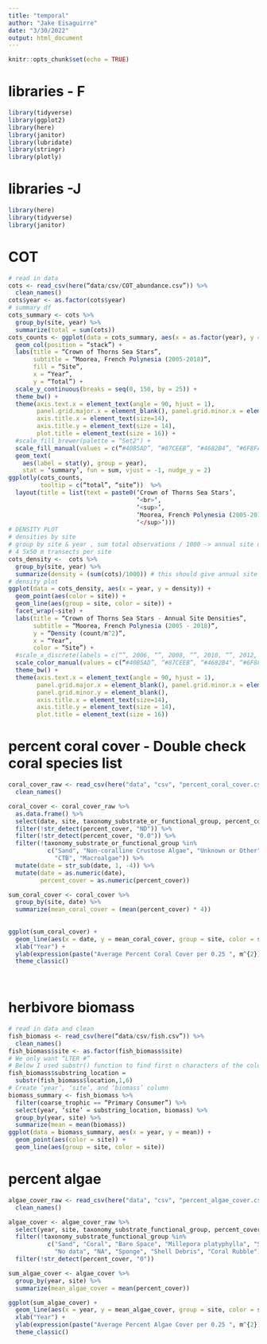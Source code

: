 ```yaml
---
title: "temporal"
author: "Jake Eisaguirre"
date: "3/30/2022"
output: html_document
---
```


```r
knitr::opts_chunk$set(echo = TRUE)
```

# libraries - F
```r
library(tidyverse)
library(ggplot2)
library(here)
library(janitor)
library(lubridate)
library(stringr)
library(plotly)

```

# libraries -J
```r
library(here)
library(tidyverse)
library(janitor)
```


# COT
```r
# read in data
cots <- read_csv(here(“data/csv/COT_abundance.csv”)) %>%
  clean_names()
cots$year <- as.factor(cots$year)
# summary df
cots_summary <- cots %>%
  group_by(site, year) %>%
  summarize(total = sum(cots))
cots_counts <- ggplot(data = cots_summary, aes(x = as.factor(year), y = total, fill = site)) +
  geom_col(position = “stack”) +
  labs(title = “Crown of Thorns Sea Stars”,
       subtitle = “Moorea, French Polynesia (2005-2018)“,
       fill = “Site”,
       x = “Year”,
       y = “Total”) +
  scale_y_continuous(breaks = seq(0, 150, by = 25)) +
  theme_bw() +
  theme(axis.text.x = element_text(angle = 90, hjust = 1),
        panel.grid.major.x = element_blank(), panel.grid.minor.x = element_blank(),
        axis.title.x = element_text(size=14),
        axis.title.y = element_text(size = 14),
        plot.title = element_text(size = 16)) +
  #scale_fill_brewer(palette = “Set2") +
  scale_fill_manual(values = c(“#40B5AD”, “#87CEEB”, “#4682B4”, “#6F8FAF”, “#9FE2BF”, “#6495ED”)) +
  geom_text(
    aes(label = stat(y), group = year),
    stat = ‘summary’, fun = sum, vjust = -1, nudge_y = 2)
ggplotly(cots_counts,
         tooltip = c(“total”, “site”))  %>%
  layout(title = list(text = paste0(‘Crown of Thorns Sea Stars’,
                                    ‘<br>‘,
                                    ‘<sup>’,
                                    ‘Moorea, French Polynesia (2005-2018)‘,
                                    ‘</sup>’)))
# DENSITY PLOT
# densities by site
# group by site & year , sum total observations / 1000 -> annual site density
# 4 5x50 m transects per site
cots_density <-  cots %>%
  group_by(site, year) %>%
  summarize(density = (sum(cots)/1000)) # this should give annual site density/ m^2
# density plot
ggplot(data = cots_density, aes(x = year, y = density)) +
  geom_point(aes(color = site)) +
  geom_line(aes(group = site, color = site)) +
  facet_wrap(~site) +
  labs(title = “Crown of Thorns Sea Stars - Annual Site Densities”,
       subtitle = “Moorea, French Polynesia (2005 - 2018)“,
       y = “Density (count/m^2)“,
       x = “Year”,
       color = “Site”) +
  #scale_x_discrete(labels = c(“”, 2006, “”, 2008, “”, 2010, “”, 2012, “”, 2014, “”, 2016, “”, 2018)) +
  scale_color_manual(values = c(“#40B5AD”, “#87CEEB”, “#4682B4", “#6F8FAF”, “#9FE2BF”, “#6495ED”)) +
  theme_bw() +
  theme(axis.text.x = element_text(angle = 90, hjust = 1),
        panel.grid.major.x = element_blank(), panel.grid.minor.x = element_blank(),
        panel.grid.minor.y = element_blank(),
        axis.title.x = element_text(size=14),
        axis.title.y = element_text(size = 14),
        plot.title = element_text(size = 16))
```

# percent coral cover - Double check coral species list
```r

coral_cover_raw <- read_csv(here("data", "csv", "percent_coral_cover.csv")) %>%
  clean_names()

coral_cover <- coral_cover_raw %>%
  as.data.frame() %>% 
  select(date, site, taxonomy_substrate_or_functional_group, percent_cover) %>% 
  filter(!str_detect(percent_cover, "ND")) %>% 
  filter(!str_detect(percent_cover, "0.0")) %>% 
  filter(!taxonomy_substrate_or_functional_group %in% 
           c("Sand", "Non-coralline Crustose Algae", "Unknown or Other",
             "CTB", "Macroalgae")) %>% 
  mutate(date = str_sub(date, 1, -4)) %>% 
  mutate(date = as.numeric(date),
         percent_cover = as.numeric(percent_cover))

sum_coral_cover <- coral_cover %>% 
  group_by(site, date) %>% 
  summarize(mean_coral_cover = (mean(percent_cover) * 4))
  
  
ggplot(sum_coral_cover) +
  geom_line(aes(x = date, y = mean_coral_cover, group = site, color = site)) +
  xlab("Year") +
  ylab(expression(paste("Average Percent Coral Cover per 0.25 ", m^{2}))) +
  theme_classic()
  



```

# herbivore biomass
```r
# read in data and clean
fish_biomass <- read_csv(here(“data/csv/fish.csv”)) %>%
  clean_names()
fish_biomass$site <- as.factor(fish_biomass$site)
# We only want “LTER #”
# Below I used substr() function to find first n characters of the column in R. substr() function takes column name, starting position and length of the strings as argument, which will return the substring of the specific column as shown below.
fish_biomass$substring_location =
  substr(fish_biomass$location,1,6)
# Create ‘year’, ‘site’, and ‘biomass’ column
biomass_summary <- fish_biomass %>%
  filter(coarse_trophic == “Primary Consumer”) %>%
  select(year, ‘site’ = substring_location, biomass) %>%
  group_by(year, site) %>%
  summarize(mean = mean(biomass))
ggplot(data = biomass_summary, aes(x = year, y = mean)) +
  geom_point(aes(color = site)) +
  geom_line(aes(group = site, color = site))
```

# percent algae
```r
algae_cover_raw <- read_csv(here("data", "csv", "percent_algae_cover.csv")) %>%
  clean_names()

algae_cover <- algae_cover_raw %>% 
  select(year, site, taxonomy_substrate_functional_group, percent_cover) %>% 
  filter(!taxonomy_substrate_functional_group %in% 
           c("Sand", "Coral", "Bare Space", "Millepora platyphylla", "Soft Coral",
             "No data", "NA", "Sponge", "Shell Debris", "Coral Rubble")) %>% 
  filter(!str_detect(percent_cover, "0"))

sum_algae_cover <- algae_cover %>% 
  group_by(year, site) %>% 
  summarize(mean_algae_cover = mean(percent_cover))

ggplot(sum_algae_cover) +
  geom_line(aes(x = year, y = mean_algae_cover, group = site, color = site)) +
  xlab("Year") +
  ylab(expression(paste("Average Percent Algae Cover per 0.25 ", m^{2}))) +
  theme_classic()

```



